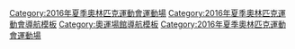 {{Navbox
|name  = 2016年夏季奧林匹克運動會比賽場館
|state = {{{state|}}}
|title = [[2016年夏季奧林匹克運動會和夏季帕拉林匹克運動會比賽場館列表|2016年夏季奧林匹克運動會比賽場館]]
|listclass = hlist

|group1 = 巴拉場館群
|list1  =
* [[卡里奧卡體育館1]]
* [[卡里奧卡體育館2]]
* [[卡里奧卡體育館3]]
* [[未來體育館]]
* [[瑪麗亞·蓮克水上運動中心]]
* [[里約熱內盧奧林匹克水上運動中心]]
* [[奧林匹克高爾夫球場]]
* [[奧林匹克網球中心 (里約熱內盧)|奧林匹克網球中心]]
* [[蓬塔爾沙灘]]
* [[HSBC體育館|里約奧林匹克體育館]]
* [[巴拉自行車館|里約奧林匹克自行車館]]
* [[里約中心]]
|group2 = 科帕卡瓦納場館群
|list2  =
* [[科帕卡瓦納體育場|科帕卡瓦納沙灘排球場]]
* [[科帕卡瓦納砲台]]
* [[羅德里戈·弗雷塔斯潟湖]]
* [[格洛里亞碼頭]] 

|group3 = 德奧多羅場館群
|list3  =
* [[德奧多羅水上運動中心]]
* [[德奧多羅體育場]]
* [[奧林匹克小輪車中心 (里約熱內盧)|奧林匹克小輪車中心]]
* [[國家馬術中心 (里約熱內盧)|奧林匹克馬術中心]]
* [[奧林匹克曲棍球中心 (里約熱內盧)|奧林匹克曲棍球中心]]
* [[奧林匹克越野車中心 (里約熱內盧)|奧林匹克越野車中心]]
* [[國家射擊中心 (里約熱內盧)|奧林匹克射擊中心]]
* [[白水體育場]]
* [[青年體育館]]
 
|group4 = 馬拉卡納場館群
|list4  =
* [[茹利烏·萊梅爾水上運動中心]]
* [[馬拉簡拿運動場|-{zh:馬拉卡納運動場; zh-tw:馬拉卡納體育場; zh-cn:马拉卡纳体育场; zh-hk:馬拉簡拿運動場;}-]]
* [[馬拉卡納齊諾體育館|-{zh:馬拉卡納齊諾體育館; zh-tw:馬拉卡納齊諾體育館; zh-cn:马拉卡纳齐诺体育馆; zh-hk:馬拉簡拿齊諾體育館;}-]]
* [[阿維蘭熱奧林匹克體育場]]
* [[薩普卡伊侯爵森巴場]]

|group5 = 足球場館
|list5 =
* [[巴西利亞國家體育場|馬內·加林查體育場]]
* [[新水源體育場]]
* [[米內羅體育場]]
* [[科林蒂安竞技场]]
* [[亞馬遜體育場]]
}}<includeonly>[[Category:2016年夏季奧林匹克運動會運動場]]</includeonly><noinclude>
[[Category:2016年夏季奧林匹克運動會導航模板]]
[[Category:奧運場館導航模板]]
[[Category:2016年夏季奧林匹克運動會運動場]]
</noinclude>